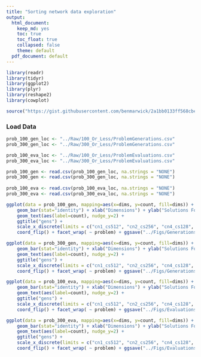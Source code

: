 ---
title: "Sorting network data exploration"
output: 
  html_document: 
    keep_md: yes
    toc: true
    toc_float: true
    collapsed: false
    theme: default
  pdf_document: default
---

<!-- ## Setup -->

<!-- ### Dependencies -->

```{r}

library(readr)
library(tidyr)
library(ggplot2)
library(plyr)
library(reshape2)
library(cowplot)

source("https://gist.githubusercontent.com/benmarwick/2a1bb0133ff568cbe28d/Raw/HalfLife/fb53bd97121f7f9ce947837ef1a4c65a73bffb3f/geom_flat_violin.R")
```

### Load Data

```{r}

prob_100_gen_loc <- "../Raw/100_Or_Less/ProblemGenerations.csv"
prob_300_gen_loc <- "../Raw/300_Or_Less/ProblemGenerations.csv"

prob_100_eva_loc <- "../Raw/100_Or_Less/ProblemEvaluations.csv"
prob_300_eva_loc <- "../Raw/300_Or_Less/ProblemEvaluations.csv"


```

```{r}

prob_100_gen <- read.csv(prob_100_gen_loc, na.strings = "NONE")
prob_300_gen <- read.csv(prob_300_gen_loc, na.strings = "NONE")
 
prob_100_eva <- read.csv(prob_100_eva_loc, na.strings = "NONE")
prob_300_eva <- read.csv(prob_300_eva_loc, na.strings = "NONE")


```
<!-- ## Analysis -->

<!-- Count of solutions found per problem (50 replicates each) -->

```{r}

ggplot(data = prob_100_gen, mapping=aes(x=dims, y=count, fill=dims)) +
    geom_bar(stat="identity") + xlab("Dimensions") + ylab("Solutions Found") + guides(fill=FALSE) +
    geom_text(aes(label=count), nudge_y=2) +
    ggtitle("gens") +
    scale_x_discrete(limits = c("cn1_cs512", "cn2_cs256", "cn4_cs128", "cn8_cs64", "cn16_cs32", "cn32_cs16", "cn64_cs8", "cn128_cs4", "cn256_cs2")) +
    coord_flip() + facet_wrap( ~ problem) + ggsave("../Figs/Generations/SolutionCount/100_Or_Less/100Gens-ProblemCompare.png", height=5, width=5)

ggplot(data = prob_300_gen, mapping=aes(x=dims, y=count, fill=dims)) +
    geom_bar(stat="identity") + xlab("Dimensions") + ylab("Solutions Found") + guides(fill=FALSE) +
    geom_text(aes(label=count), nudge_y=2) +
    ggtitle("gens") +
    scale_x_discrete(limits = c("cn1_cs512", "cn2_cs256", "cn4_cs128", "cn8_cs64", "cn16_cs32", "cn32_cs16", "cn64_cs8", "cn128_cs4", "cn256_cs2")) +
    coord_flip() + facet_wrap( ~ problem) + ggsave("../Figs/Generations/SolutionCount/300_Or_Less/300Gens-ProblemCompare.png", height=5, width=5)

ggplot(data = prob_100_eva, mapping=aes(x=dims, y=count, fill=dims)) +
    geom_bar(stat="identity") + xlab("Dimensions") + ylab("Solutions Found") + guides(fill=FALSE) +
    geom_text(aes(label=count), nudge_y=2) +
    ggtitle("gens") +
    scale_x_discrete(limits = c("cn1_cs512", "cn2_cs256", "cn4_cs128", "cn8_cs64", "cn16_cs32", "cn32_cs16", "cn64_cs8", "cn128_cs4", "cn256_cs2")) +
    coord_flip() + facet_wrap( ~ problem) + ggsave("../Figs/Evaluations/SolutionCount/100_Or_Less/100Evals-ProblemCompare.png", height=5, width=5)

ggplot(data = prob_300_eva, mapping=aes(x=dims, y=count, fill=dims)) +
    geom_bar(stat="identity") + xlab("Dimensions") + ylab("Solutions Found") + guides(fill=FALSE) +
    geom_text(aes(label=count), nudge_y=2) +
    ggtitle("gens") +
    scale_x_discrete(limits = c("cn1_cs512", "cn2_cs256", "cn4_cs128", "cn8_cs64", "cn16_cs32", "cn32_cs16", "cn64_cs8", "cn128_cs4", "cn256_cs2")) +
    coord_flip() + facet_wrap( ~ problem) + ggsave("../Figs/Evaluations/SolutionCount/300_Or_Less/300Evals-ProblemCompare.png", height=5, width=5)
```







    